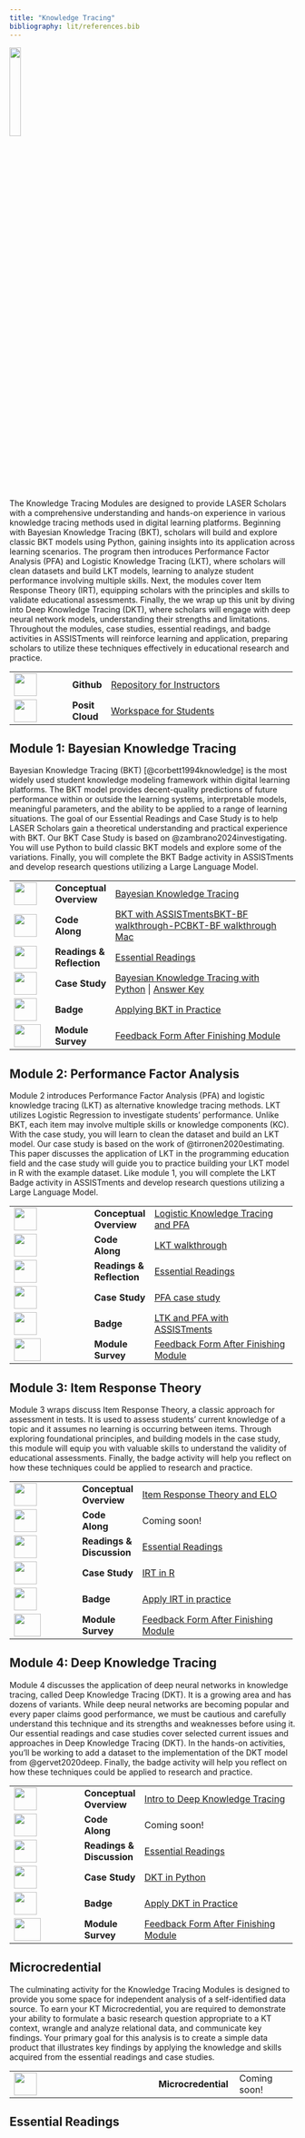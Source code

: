 ```yaml
---
title: "Knowledge Tracing"
bibliography: lit/references.bib
---
```


![](images/kt-micro.png){width="20%"}

The Knowledge Tracing Modules are designed to provide LASER Scholars with a comprehensive understanding and hands-on experience in various knowledge tracing methods used in digital learning platforms. Beginning with Bayesian Knowledge Tracing (BKT), scholars will build and explore classic BKT models using Python, gaining insights into its application across learning scenarios. The program then introduces Performance Factor Analysis (PFA) and Logistic Knowledge Tracing (LKT), where scholars will clean datasets and build LKT models, learning to analyze student performance involving multiple skills. Next, the modules cover Item Response Theory (IRT), equipping scholars with the principles and skills to validate educational assessments. Finally, the we wrap up this unit by diving into Deep Knowledge Tracing (DKT), where scholars will engage with deep neural network models, understanding their strengths and limitations. Throughout the modules, case studies, essential readings, and badge activities in ASSISTments will reinforce learning and application, preparing scholars to utilize these techniques effectively in educational research and practice.

+------------------------------------+-----------------+-----------------------------------------------------------------------------------------------------------------------+
| ![](images/github.png){width="40"} | **Github\       | [Repository for Instructors](https://github.com/laser-institute/knowledge-tracing)                                    |
|                                    | **              |                                                                                                                       |
+------------------------------------+-----------------+-----------------------------------------------------------------------------------------------------------------------+
| ![](images/posit.png){width="40"}  | **Posit Cloud** | [Workspace for Students](https://posit.cloud/spaces/493094/join?access_code=qjsumVzA0HZYgrxOSizVbVPmDs7iHYS32yUQaqDe) |
+------------------------------------+-----------------+-----------------------------------------------------------------------------------------------------------------------+

## Module 1: Bayesian Knowledge Tracing

Bayesian Knowledge Tracing (BKT) [@corbett1994knowledge] is the most widely used student knowledge modeling framework within digital learning platforms. The BKT model provides decent-quality predictions of future performance within or outside the learning systems, interpretable models, meaningful parameters, and the ability to be applied to a range of learning situations. The goal of our Essential Readings and Case Study is to help LASER Scholars gain a theoretical understanding and practical experience with BKT. Our BKT Case Study is based on @zambrano2024investigating. You will use Python to build classic BKT models and explore some of the variations. Finally, you will complete the BKT Badge activity in ASSISTments and develop research questions utilizing a Large Language Model.

+-------------------------------------------------+-------------------+--------------------------------------------------------------------------------------------------------------------------------------------------------------------------------------------------------------------------------------------------+
| ![](images/conceptual-overview.png){width="40"} | **Conceptual\     | [Bayesian Knowledge Tracing](https://laser-institute.github.io/knowledge-tracing/module-1/kt-1-conceptual-overview.html#/title-slide)                                                                                                            |
|                                                 | Overview**        |                                                                                                                                                                                                                                                  |
+-------------------------------------------------+-------------------+--------------------------------------------------------------------------------------------------------------------------------------------------------------------------------------------------------------------------------------------------+
| ![](images/code-along.png){width="40"}          | **Code Along**    | [BKT with ASSISTments](https://www.assistments.org/account/login)[BKT-BF walkthrough-PC](https://yilinliu.quarto.pub/module-1-bkt-bf-walkthrough-windows/)[BKT-BF walkthrough Mac](https://yilinliu.quarto.pub/module-1-bkt-bf-walkthrough-mac/) |
+-------------------------------------------------+-------------------+--------------------------------------------------------------------------------------------------------------------------------------------------------------------------------------------------------------------------------------------------+
| ![](images/reading.png){width="40"}             | **Readings &\     | [Essential Readings](https://yilinliu.quarto.pub/kt-introduction/#/references)                                                                                                                                                                   |
|                                                 | Reflection**      |                                                                                                                                                                                                                                                  |
+-------------------------------------------------+-------------------+--------------------------------------------------------------------------------------------------------------------------------------------------------------------------------------------------------------------------------------------------+
| ![](images/case-study.png){width="40"}          | **Case Study**    | [Bayesian Knowledge Tracing with Python](https://posit.cloud/spaces/493094/join?access_code=qjsumVzA0HZYgrxOSizVbVPmDs7iHYS32yUQaqDe) \| [Answer Key](https://yilinl.quarto.pub/intro-to-bkt/)                                                   |
+-------------------------------------------------+-------------------+--------------------------------------------------------------------------------------------------------------------------------------------------------------------------------------------------------------------------------------------------+
| ![](images/kt-badge-1.png){width="40"}          | **Badge**         | [Applying BKT in Practice](https://yilinliu.quarto.pub/module-1-applying-bkt-in-practice/)                                                                                                                                                       |
+-------------------------------------------------+-------------------+--------------------------------------------------------------------------------------------------------------------------------------------------------------------------------------------------------------------------------------------------+
| ![](images/survey.png){width="47" height="40"}  | **Module Survey** | [Feedback Form After Finishing Module](https://www.surveymonkey.com/r/KT_Mod1_July24)                                                                                                                                                            |
+-------------------------------------------------+-------------------+--------------------------------------------------------------------------------------------------------------------------------------------------------------------------------------------------------------------------------------------------+

## Module 2: Performance Factor Analysis

Module 2 introduces Performance Factor Analysis (PFA) and logistic knowledge tracing (LKT) as alternative knowledge tracing methods. LKT utilizes Logistic Regression to investigate students’ performance. Unlike BKT, each item may involve multiple skills or knowledge components (KC). With the case study, you will learn to clean the dataset and build an LKT model. Our case study is based on the work of @tirronen2020estimating. This paper discusses the application of LKT in the programming education field and the case study will guide you to practice building your LKT model in R with the example dataset. Like module 1, you will complete the LKT Badge activity in ASSISTments and develop research questions utilizing a Large Language Model.

+------------------------------------------------+-------------------+---------------------------------------------------------------------------------------+
| ![](images/presentation.png){width="40"}       | **Conceptual\     | [Logistic Knowledge Tracing and PFA](https://yilinl.quarto.pub/pfa/#/title-slide)     |
|                                                | Overview**        |                                                                                       |
+------------------------------------------------+-------------------+---------------------------------------------------------------------------------------+
| ![](images/code-along.png){width="40"}         | **Code Along**    | [LKT walkthrough](https://yilinliu.quarto.pub/module-2-lkt-walkthrough/)              |
+------------------------------------------------+-------------------+---------------------------------------------------------------------------------------+
| ![](images/reading.png){width="40"}            | **Readings &\     | [Essential Readings](https://yilinliu.quarto.pub/kt-introduction/#/references)        |
|                                                | Reflection**      |                                                                                       |
+------------------------------------------------+-------------------+---------------------------------------------------------------------------------------+
| ![](images/case-study.png){width="40"}         | **Case Study**    | [PFA case study](https://yilinliu.quarto.pub/module-2-case-study/)                    |
+------------------------------------------------+-------------------+---------------------------------------------------------------------------------------+
| ![](images/kt-badge-2.png){width="40"}         | **Badge**         | [LTK and PFA with ASSISTments](https://www.assistments.org/account/login)             |
+------------------------------------------------+-------------------+---------------------------------------------------------------------------------------+
| ![](images/survey.png){width="47" height="40"} | **Module Survey** | [Feedback Form After Finishing Module](https://www.surveymonkey.com/r/KT_Mod2_July24) |
+------------------------------------------------+-------------------+---------------------------------------------------------------------------------------+

## Module 3: Item Response Theory

Module 3 wraps discuss Item Response Theory, a classic approach for assessment in tests. It is used to assess students’ current knowledge of a topic and it assumes no learning is occurring between items. Through exploring foundational principles, and building models in the case study, this module will equip you with valuable skills to understand the validity of educational assessments. Finally, the badge activity will help you reflect on how these techniques could be applied to research and practice.

+------------------------------------------------+-------------------+-----------------------------------------------------------------------------------------------------------------+
| ![](images/presentation.png){width="40"}       | **Conceptual\     | [Item Response Theory and ELO](https://yilinliu.quarto.pub/module-3-item-response-theory-and-elo/#/title-slide) |
|                                                | Overview**        |                                                                                                                 |
+------------------------------------------------+-------------------+-----------------------------------------------------------------------------------------------------------------+
| ![](images/code-along.png){width="40"}         | **Code Along**    | Coming soon!                                                                                                    |
+------------------------------------------------+-------------------+-----------------------------------------------------------------------------------------------------------------+
| ![](images/reading.png){width="40"}            | **Readings &\     | [Essential Readings](https://yilinliu.quarto.pub/kt-introduction/#/references)                                  |
|                                                | Discussion**      |                                                                                                                 |
+------------------------------------------------+-------------------+-----------------------------------------------------------------------------------------------------------------+
| ![](images/case-study.png){width="40"}         | **Case Study**    | [IRT in R](https://yilinliu.quarto.pub/module-3-case-study/)                                                    |
+------------------------------------------------+-------------------+-----------------------------------------------------------------------------------------------------------------+
| ![](images/kt-badge-3.png){width="40"}         | **Badge**         | [Apply IRT in practice](https://yilinliu.quarto.pub/module-3-applying-irt-in-practice/)                         |
+------------------------------------------------+-------------------+-----------------------------------------------------------------------------------------------------------------+
| ![](images/survey.png){width="47" height="40"} | **Module Survey** | [Feedback Form After Finishing Module](https://www.surveymonkey.com/r/KT_Mod3_July24)                           |
+------------------------------------------------+-------------------+-----------------------------------------------------------------------------------------------------------------+

## Module 4: Deep Knowledge Tracing

Module 4 discusses the application of deep neural networks in knowledge tracing, called Deep Knowledge Tracing (DKT). It is a growing area and has dozens of variants. While deep neural networks are becoming popular and every paper claims good performance, we must be cautious and carefully understand this technique and its strengths and weaknesses before using it. Our essential readings and case studies cover selected current issues and approaches in Deep Knowledge Tracing (DKT). In the hands-on activities, you'll be working to add a dataset to the implementation of the DKT model from @gervet2020deep. Finally, the badge activity will help you reflect on how these techniques could be applied to research and practice.

+------------------------------------------------+-------------------+------------------------------------------------------------------------------------------------------------+
| ![](images/presentation.png){width="40"}       | **Conceptual\     | [Intro to Deep Knowledge Tracing](https://yilinl.quarto.pub/module-4-deep-knowledge-tracing/#/title-slide) |
|                                                | Overview**        |                                                                                                            |
+------------------------------------------------+-------------------+------------------------------------------------------------------------------------------------------------+
| ![](images/code-along.png){width="40"}         | **Code Along**    | Coming soon!                                                                                               |
+------------------------------------------------+-------------------+------------------------------------------------------------------------------------------------------------+
| ![](images/reading.png){width="40"}            | **Readings &\     | [Essential Readings](https://yilinliu.quarto.pub/kt-introduction/#/references)                             |
|                                                | Discussion**      |                                                                                                            |
+------------------------------------------------+-------------------+------------------------------------------------------------------------------------------------------------+
| ![](images/case-study.png){width="40"}         | **Case Study**    | [DKT in Python](https://yilinliu.quarto.pub/kt-4-case-study/)                                              |
+------------------------------------------------+-------------------+------------------------------------------------------------------------------------------------------------+
| ![](images/kt-badge-4.png){width="40"}         | **Badge**         | [Apply DKT in Practice](https://yilinliu.quarto.pub/module-4-apply-dkt-in-researchpractice/)               |
+------------------------------------------------+-------------------+------------------------------------------------------------------------------------------------------------+
| ![](images/survey.png){width="47" height="40"} | **Module Survey** | [Feedback Form After Finishing Module](https://www.surveymonkey.com/r/KT_Mod4_July24)                      |
+------------------------------------------------+-------------------+------------------------------------------------------------------------------------------------------------+

## Microcredential

The culminating activity for the Knowledge Tracing Modules is designed to provide you some space for independent analysis of a self-identified data source. To earn your KT Microcredential, you are required to demonstrate your ability to formulate a basic research question appropriate to a KT context, wrangle and analyze relational data, and communicate key findings. Your primary goal for this analysis is to create a simple data product that illustrates key findings by applying the knowledge and skills acquired from the essential readings and case studies.

+--------------------------------------+---------------------+---------------+
| ![](images/kt-micro.png){width="40"} | **Microcredential** | Coming soon!  |
+--------------------------------------+---------------------+---------------+

## Essential Readings
